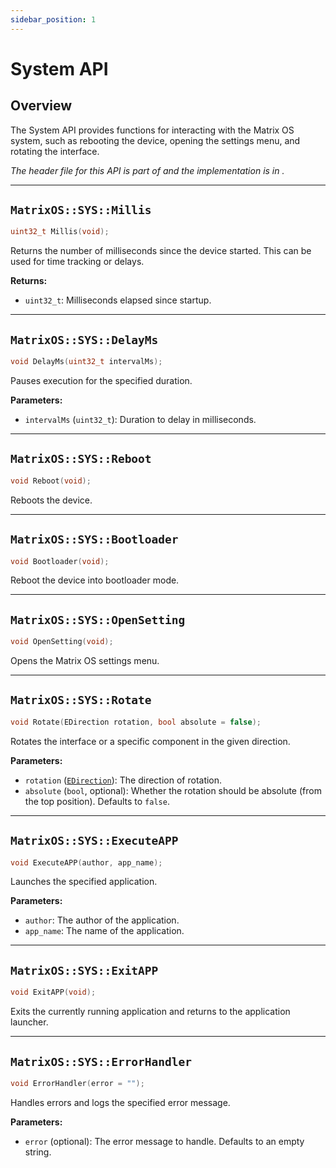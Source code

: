 ```yaml
---
sidebar_position: 1
---
```


# System API

## Overview

The System API provides functions for interacting with the Matrix OS system, such as rebooting the device, opening the settings menu, and rotating the interface.

*The header file for this API is part of <GithubLink path="os/MatrixOS.h"/> and the implementation is in <GithubLink path="os/system/System.cpp"/>.*

---

## `MatrixOS::SYS::Millis`
```cpp
uint32_t Millis(void);
```

Returns the number of milliseconds since the device started. This can be used for time tracking or delays.

**Returns:**
- `uint32_t`: Milliseconds elapsed since startup.

---

## `MatrixOS::SYS::DelayMs`
```cpp
void DelayMs(uint32_t intervalMs);
```

Pauses execution for the specified duration.

**Parameters:**
- `intervalMs` (`uint32_t`): Duration to delay in milliseconds.

---

## `MatrixOS::SYS::Reboot`
```cpp
void Reboot(void);
```

Reboots the device.

---

## `MatrixOS::SYS::Bootloader`
```cpp
void Bootloader(void);
```

Reboot the device into bootloader mode.

---

## `MatrixOS::SYS::OpenSetting`
```cpp
void OpenSetting(void);
```

Opens the Matrix OS settings menu.

---

## `MatrixOS::SYS::Rotate`
```cpp
void Rotate(EDirection rotation, bool absolute = false);
```

Rotates the interface or a specific component in the given direction.

**Parameters:**
- `rotation` ([`EDirection`](./Types/EDirection/)): The direction of rotation.
- `absolute` (`bool`, optional): Whether the rotation should be absolute (from the top position). Defaults to `false`.

---

## `MatrixOS::SYS::ExecuteAPP`
```cpp
void ExecuteAPP(author, app_name);
```

Launches the specified application.

**Parameters:**
- `author`: The author of the application.
- `app_name`: The name of the application.

---

## `MatrixOS::SYS::ExitAPP`
```cpp
void ExitAPP(void);
```

Exits the currently running application and returns to the application launcher.

---

## `MatrixOS::SYS::ErrorHandler`
```cpp
void ErrorHandler(error = "");
```

Handles errors and logs the specified error message.

**Parameters:**
- `error` (optional): The error message to handle. Defaults to an empty string.
```